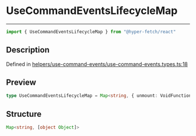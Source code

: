 

# UseCommandEventsLifecycleMap

<div class="api-docs__separator" data-reactroot="">

---

</div><div class="api-docs__import" data-reactroot="">

```ts
import { UseCommandEventsLifecycleMap } from "@hyper-fetch/react"
```

</div><div class="api-docs__section">

## Description

</div><div class="api-docs__description"><span class="api-docs__do-not-parse">



</span></div><p class="api-docs__definition">

Defined in [helpers/use-command-events/use-command-events.types.ts:18](https://github.com/BetterTyped/hyper-fetch/blob/993719ed/packages/react/src/helpers/use-command-events/use-command-events.types.ts#L18)

</p><div class="api-docs__section">

## Preview

</div><div class="api-docs__preview type single">

```ts
type UseCommandEventsLifecycleMap = Map<string, { unmount: VoidFunction }>;
```

</div><div class="api-docs__section">

## Structure

</div><div class="api-docs__returns">

```ts
Map<string, [object Object]>
```

</div>